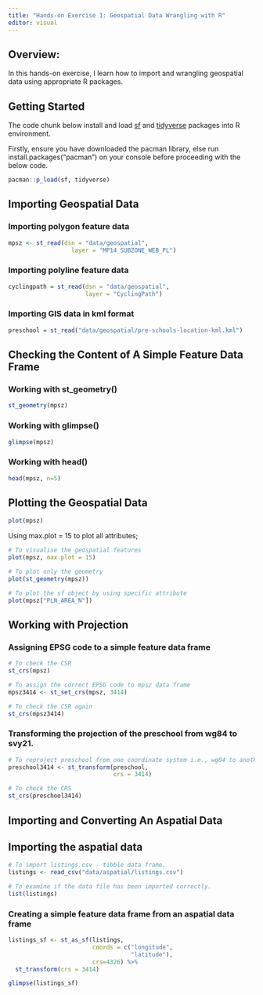```yaml
---
title: "Hands-on Exercise 1: Geospatial Data Wrangling with R"
editor: visual
---
```


## Overview: 

In this hands-on exercise, I learn how to import and wrangling geospatial data using appropriate R packages.

## Getting Started

The code chunk below install and load [sf](https://r-spatial.github.io/sf/) and [tidyverse](https://tidyverse.tidyverse.org/) packages into R environment.

Firstly, ensure you have downloaded the pacman library, else run install.packages("pacman") on your console before proceeding with the below code.

```r
pacman::p_load(sf, tidyverse)

```

## Importing Geospatial Data

### Importing polygon feature data

```r
mpsz <- st_read(dsn = "data/geospatial", 
                  layer = "MP14_SUBZONE_WEB_PL")
```

### Importing polyline feature data

```r
cyclingpath = st_read(dsn = "data/geospatial",
                      layer = "CyclingPath")
```

### Importing GIS data in kml format

```r
preschool = st_read("data/geospatial/pre-schools-location-kml.kml")
```

## Checking the Content of A Simple Feature Data Frame

### Working with st_geometry()

```r
st_geometry(mpsz)
```

### Working with glimpse()

```r
glimpse(mpsz)
```

### Working with head()

```r
head(mpsz, n=5)
```

## Plotting the Geospatial Data

```r
plot(mpsz)
```

Using max.plot = 15 to plot all attributes;

```r
# To visualise the geospatial features
plot(mpsz, max.plot = 15)
```

```r
# To plot only the geometry
plot(st_geometry(mpsz))
```

```r
# To plot the sf object by using specific attribute
plot(mpsz["PLN_AREA_N"])
```

## Working with Projection

### Assigning EPSG code to a simple feature data frame

```r
# To check the CSR
st_crs(mpsz)
```

```r
# To assign the correct EPSG code to mpsz data frame
mpsz3414 <- st_set_crs(mpsz, 3414)
```

```r
# To check the CSR again
st_crs(mpsz3414)
```

### Transforming the projection of the preschool from wg84 to svy21.

```r
# To reproject preschool from one coordinate system i.e., wg84 to another i.e., svy21.
preschool3414 <- st_transform(preschool,
                              crs = 3414)
```

```r
# To check the CRS
st_crs(preschool3414)
```

## Importing and Converting An Aspatial Data

## Importing the aspatial data

```r
# To import listings.csv - tibble data frame.
listings <- read_csv("data/aspatial/listings.csv")
```

```r
# To examine if the data file has been imported correctly.
list(listings)
```

### Creating a simple feature data frame from an aspatial data frame

```r
listings_sf <- st_as_sf(listings,
                        coords = c("longitude",
                                   "latitude"),
                        crs=4326) %>%
  st_transform(crs = 3414)
```

```r
glimpse(listings_sf)
```
